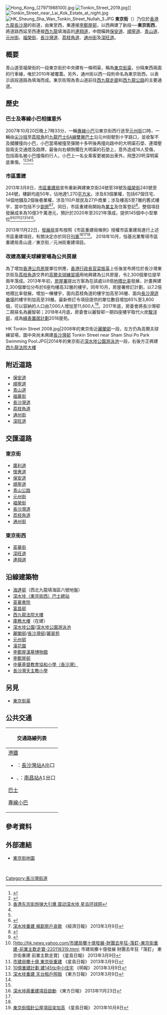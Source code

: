 {{Infobox Hong Kong Road
|   中文街道名稱    = 東京街
|   英文街道名稱    = Tonkin Street
|   圖片    =  Image:Tonkin Street West.jpg
|   圖片說明    = 東京街西鄰近[[深旺道|深旺道]]路段
|   隸屬幹線     =  
|   路段總長度    = 1.5
|   車速限制    =  50
|   行車線數量    =  6線雙程
|   所在地區    = [[九龍西|九龍西]][[長沙灣|長沙灣]]
|   起點    =  [[廣利道|廣利道]]
|   終點    =  [[連翔道|連翔道]]
|   道路命名日期    =  1934年2月9日
|   命名文件    =  
|   道路動工日期    =  
|   道路興建計劃    =  
|   道路舊名資料    =  
|   通車日期    =  
|   收費 =
}}
[[File:Hong_Kong_(27971988100).jpg|thumb]]
[[File:Tonkin_Street_2019.jpg|thumb]]]]
[[File:Tonkin_Street_near_Lai_Kok_Estate_at_night.jpg|thumb]]
[[File:HK_Sheung_Sha_Wan_Tonkin_Street_Nullah_3.JPG|thumb]]
'''東京街'''（{{lang-en|'''Tonkin Street'''}}）乃位於[[香港|香港]][[九龍|九龍]][[長沙灣|長沙灣]]的街道，由東至西，東連接[[李鄭屋邨|李鄭屋邨]]，以西興建了新段──'''東京街西'''，將道路西延至西連接[[西九龍|西九龍]]填海區的[[連翔道|連翔道]]，中間橫跨[[保安道|保安道]]、[[順寧道|順寧道]]、[[青山道|青山道]]、[[元州街|元州街]]、[[福榮街|福榮街]]、[[長沙灣道|長沙灣道]]、[[荔枝角道|荔枝角道]]、[[通州街|通州街]]及[[深旺道|深旺道]]。

== 概要 ==
青山道至福榮街的一段東京街於中央建有一條明渠，稱為[[東京街渠|東京街渠]]，分隔東西兩面的行車線，唯於2010年被覆蓋。另外，通州街以西一段則命名為東京街西，以表示該段道路為填海而成。東京街現為青山道前往[[西九龍走廊|西九龍走廊]]和[[西九龍公路|西九龍公路]]的主要通道。

== 歷史 ==
=== 巴士及專線小巴相撞意外 ===
2007年10月20日晚上7時33分，一輛[[香港小巴|專線小巴]]沿東京街西行途至[[元州街|元州街]]口時，一輛由[[尖沙咀|尖沙咀]]至[[荔枝角巴士總站|荔枝角]]的[[九龍巴士6A線|九龍巴士6A線]][[雙層巴士|雙層巴士]]沿元州街駛到十字路口，並收掣不及攔腰撞向小巴，小巴當場被撞至彈開十多呎後再撞向路中的大明渠石壆、連環壓毀兩支交通燈及路牌，最後向右傾側擱在大明渠的石壆上，意外造成16人受傷，包括兩名被小巴撞傷的行人，小巴上一名女乘客更被拋出車外，飛墮20呎深明渠底重傷。<ref>{{Cite web |url=http://the-sun.on.cc/cgi-bin/hotnews2.cgi?a=news&b=20071021&c=20071021022332_0000.html |title=九巴狂撼翻側 推行廿米16人傷 小巴女客飛插明渠－太陽報 |access-date=2010-01-22 |archive-date=2020-06-25 |archive-url=https://web.archive.org/web/20200625162814/http://the-sun.on.cc/cgi-bin/hotnews2.cgi?a=news&b=20071021&c=20071021022332_0000.html |dead-url=no }}</ref><ref name="#1">{{Cite web |url=http://the-sun.on.cc/channels/news/20060428/20060428024918_0000.html |title=20日第二宗 五枚均無火藥 東京街再發現戰前炸彈 28／04／2006 |access-date=2008-06-01 |archive-date=2014-02-23 |archive-url=https://web.archive.org/web/20140223113909/http://the-sun.on.cc/channels/news/20060428/20060428024918_0000.html |dead-url=no }}</ref><ref name="#2">[http://pic.singtaonet.com/singtaonet/center/t20060409_186262.html 香港东京街炮弹大引爆 震动深水埗 星岛环球网]{{dead link|date=2018年1月 |bot=InternetArchiveBot |fix-attempted=yes }}</ref><ref name="#1"/><ref name="#2"/>

=== 市區重建 ===
2013年3月8日，[[市區重建局|市區重建局]]宣布重新興建東京街24號至38號及[[福榮街|福榮街]]240號至244號，樓齡均逾50年，佔地達1,270[[平方米|平方米]]，涉及83個業權，包括67個住宅、14個地舖及2個後巷業權，涉及110戶居民及27戶商業；涉及樓高5至7層的舊式樓宇，當中包括不少[[劏房|劏房]]<ref>{{Cite web |url=http://hk.news.yahoo.com/%E5%B8%82%E5%BB%BA%E5%B1%80%E9%87%8D%E5%BB%BA%E6%B7%B1%E6%B0%B4%E5%9F%97%E8%88%8A%E6%A8%93%E6%B6%8983%E6%A5%AD%E6%AC%8A%E9%80%BE%E7%99%BE%E6%88%B6-102500706.html |title=市建局重建深水埗舊樓涉83業權逾百戶 |access-date=2021-12-29 |archive-date=2021-01-17 |archive-url=https://web.archive.org/web/20210117102804/https://hk.news.yahoo.com/%E5%B8%82%E5%BB%BA%E5%B1%80%E9%87%8D%E5%BB%BA%E6%B7%B1%E6%B0%B4%E5%9F%97%E8%88%8A%E6%A8%93%E6%B6%8983%E6%A5%AD%E6%AC%8A%E9%80%BE%E7%99%BE%E6%88%B6-102500706.html |dead-url=no }}</ref><ref>[http://hk.news.yahoo.com/深水埗重建-揭劏房戶哀歌-224717044.html 深水埗重建 揭劏房戶哀歌] {{Wayback|url=http://hk.news.yahoo.com/%E6%B7%B1%E6%B0%B4%E5%9F%97%E9%87%8D%E5%BB%BA-%E6%8F%AD%E5%8A%8F%E6%88%BF%E6%88%B6%E5%93%80%E6%AD%8C-224717044.html |date=20130311164800 }} 《經濟日報》 2013年3月9日</ref>。同日，市區重建局開始為[[業主|業主]]及住客登記<ref>{{Cite web |url=http://hk.news.yahoo.com/%E5%B8%82%E5%BB%BA%E5%B1%80%E5%AE%A3%E5%B8%83%E6%B7%B1%E6%B0%B4%E5%9F%97%E9%87%8D%E5%BB%BA%E9%A0%85%E7%9B%AE%E6%B6%89%E9%80%BE%E7%99%BE%E5%B1%85%E6%B0%91-022800610.html |title=市建局宣布深水埗重建項目涉逾百居民 |access-date=2021-12-29 |archive-date=2021-01-17 |archive-url=https://web.archive.org/web/20210117085654/https://hk.news.yahoo.com/%E5%B8%82%E5%BB%BA%E5%B1%80%E5%AE%A3%E5%B8%83%E6%B7%B1%E6%B0%B4%E5%9F%97%E9%87%8D%E5%BB%BA%E9%A0%85%E7%9B%AE%E6%B6%89%E9%80%BE%E7%99%BE%E5%B1%85%E6%B0%91-022800610.html |dead-url=no }}</ref>。整個項目發展成本為10億3千萬港元，預計於2020年至2021年落成，提供145個中小型單位<ref>{{Cite web |url=http://hk.news.yahoo.com/%E5%B8%82%E5%BB%BA%E5%B1%80%E6%B7%B1%E6%B0%B4%E5%9F%97%E9%87%8D%E5%BB%BA%E9%A0%85%E7%9B%AE%E6%B6%89110%E6%88%B6-084559732.html |title=市建局深水埗重建項目涉110戶 |access-date=2021-12-29 |archive-date=2021-01-17 |archive-url=https://web.archive.org/web/20210117092103/https://hk.news.yahoo.com/%E5%B8%82%E5%BB%BA%E5%B1%80%E6%B7%B1%E6%B0%B4%E5%9F%97%E9%87%8D%E5%BB%BA%E9%A0%85%E7%9B%AE%E6%B6%89110%E6%88%B6-084559732.html |dead-url=no }}</ref><ref>[http://hk.news.yahoo.com/市建局擲十億發展-財團去年狂-落釘-東京街重建-前業主歎走寶-220118319.html; 市建局擲十億發展 財團去年狂「落釘」 東京街重建 前業主歎走寶] 《星島日報》 2013年3月9日</ref><ref>[http://hk.news.yahoo.com/市建局擲十億-東京街重建-220113211.html 市建局擲十億 東京街重建] {{Wayback|url=http://hk.news.yahoo.com/%E5%B8%82%E5%BB%BA%E5%B1%80%E6%93%B2%E5%8D%81%E5%84%84-%E6%9D%B1%E4%BA%AC%E8%A1%97%E9%87%8D%E5%BB%BA-220113211.html |date=20210117100543 }} 《星島日報》 2013年3月9日</ref><ref>[http://hk.news.yahoo.com/10億重建計劃-建145伙中小住宅-210918683.html 10億重建計劃 建145伙中小住宅] 《明報》 2013年3月9日</ref><ref>[http://orientaldaily.on.cc/cnt/news/20130309/00176_020.html 深水埗重建 天台租戶照賠] {{Wayback|url=http://orientaldaily.on.cc/cnt/news/20130309/00176_020.html |date=20210122103028 }} 《東方日報》 2013年3月9日</ref><ref name="#1"/><ref name="#2"/>。

2013年11月22日，[[發展局|發展局]]宣布按照《市區重建局條例》授權市區重建局進行上述市區重建項目，有關決定亦於同日[[刊憲|刊憲]]<ref>[http://orientaldaily.on.cc/cnt/news/20131123/00176_048.html 深水埗兩重建項目啟動] {{Wayback|url=http://orientaldaily.on.cc/cnt/news/20131123/00176_048.html |date=20210122095401 }} 《東方日報》 2013年11月23日</ref><ref name="#1"/><ref name="#2"/>。
2018年10月，恒基兆業奪得市區重建局青山道／東京街／元洲街重建項目。

=== 改建高爾夫球練習場為公共房屋 ===
{{main|麗翠苑}}
為了增加[[香港公共房屋|香港公共房屋]]單位供應，[[香港行政長官|香港行政長官]][[梁振英|梁振英]]上任後宣布將位於長沙灣東京街及[[荔枝角道|荔枝角道]]交界的[[高爾夫球練習場|高爾夫球練習場]]用地興建為公共房屋，令2,300個單位提早兩年落成。2013年年初，[[房屋署|房屋署]]提出方案為在該處以6倍[[地積比率|地積比率]]發展，計畫興建2,300個單位分布於6座均樓高32層的樓宇。同年10月，房屋署修訂計劃，以7.2倍地積比率發展，增加一棟樓宇，面向荔枝角道的樓宇加高至36層、面向[[長沙灣遊樂場|長沙灣遊樂場]]的樓宇則加高至39層。最新修訂令項目提供的單位數目增加65%至3,800個，可以容納的人口由7,000人增加至11,600人<ref>[https://hk.news.yahoo.com/%E6%9D%B1%E4%BA%AC%E8%A1%97%E6%8F%92%E9%87%9D%E5%85%AC%E5%B1%8B%E9%A0%85%E7%9B%AE%E7%AA%81%E5%8A%A0%E9%AB%98-214607864.html 東京街插針公屋項目突加高] {{Wayback|url=https://hk.news.yahoo.com/%E6%9D%B1%E4%BA%AC%E8%A1%97%E6%8F%92%E9%87%9D%E5%85%AC%E5%B1%8B%E9%A0%85%E7%9B%AE%E7%AA%81%E5%8A%A0%E9%AB%98-214607864.html |date=20180423102129 }} 《星島日報》 2013年10月8日</ref>。2017年底，房委會將長沙灣邨二期易名為麗智邨；2018年4月底，房委會以麗智邨一期四座樓宇取代火炭[[駿洋邨|駿洋邨]]，成為[[綠表置居計劃|綠表置居計劃]]2018屋苑。

<gallery mode="packed" heights="150px" style="text-align:left">
HK Tonkin Street 2008.jpg|2008年的東京街近[[麗閣邨|麗閣邨]]一段，左方仍為高爾夫球練習場，圖中央尚未興建[[長沙灣邨|長沙灣邨]]
Tonkin Street near Sham Shui Po Park Swimming Pool.JPG|2014年的東京街近[[深水埗公園游泳池|深水埗公園游泳池]]一段，右後方正興建[[西九龍法院大樓|西九龍法院大樓]]
</gallery>

== 附近道路 ==
*[[保安道|保安道]]
*[[順寧道|順寧道]]
*[[青山道|青山道]]
*[[福華街|福華街]]
*[[長沙灣道|長沙灣道]]
*[[荔枝角道|荔枝角道]]
*[[通州街|通州街]] 
*[[深旺道|深旺道]]
==交匯道路==
===東京街===
*[[廣利道|廣利道]]
*[[懷惠道|懷惠道]]
*[[保安道|保安道]]
*[[順寧道|順寧道]]
*[[青山公路|青山公路]]
*[[元州街|元州街]]
*[[福榮街|福榮街]]
*[[長沙灣道|長沙灣道]]
*[[荔枝角道|荔枝角道]]
*[[通州街|通州街]]
===東京街西===
*[[英華街|英華街]]
*[[深旺道|深旺道]]
*[[連翔道|連翔道]]
== 沿線建築物 ==
* [[海達邨|海達邨]]（西北九龍填海區六號地盤）
* [[深水埗（東京街西）巴士總站|深水埗（東京街西）巴士總站]]
* [[英華書院|英華書院]]
* [[富昌邨|富昌邨]]
* [[西九龍法院大樓|西九龍法院大樓]]
* [[庫務大樓|庫務大樓]]（在建）
* [[深水埗公園|深水埗公園]]/[[深水埗公園游泳池|深水埗公園游泳池]]
* [[麗閣邨|麗閣邨]]/[[長沙灣邨|長沙灣邨]]/[[麗翠苑|麗翠苑]]
* [[元州邨|元州邨]]
* [[漢花園|漢花園]]
* [[李鄭屋漢墓博物館|李鄭屋漢墓博物館]]
* [[李鄭屋邨|李鄭屋邨]]
* [[中華基督教會協和小學（長沙灣）|中華基督教會協和小學（長沙灣）]]
* [[長沙灣天主教小學|長沙灣天主教小學]]

== 另見 ==
*[[東京街渠|東京街渠]]

== 公共交通 ==
{| class="mw-collapsible mw-collapsed wikitable" style="background:white; margin: 0 auto; width: auto;"  
! 交通路線列表
|-
|
;[[港鐵|港鐵]]
*{{港鐵路線標誌|TWL}}：[[長沙灣站|長沙灣站]]A出口 
*{{港鐵路線標誌|TCL}}、{{港鐵路線標誌|TML}}：[[南昌站_(香港)|南昌站]]A1出口
;[[香港巴士|巴士]]
{{九龍新界巴士簡單列表|2|2A|6F|6P|13P|79X|202|214P|296C|701|701S|702|702A|702S}}
{{過海隧道巴士簡單列表|112|117|118|118P|905A|970|N118|N122}}
{{大嶼山巴士簡單列表|A21}}
;[[香港小巴|專線小巴]]
{{九龍專線小巴簡單列表|42|45B|45M|75|75B}}
|}

== 參考資料 ==
{{reflist|2}}

== 外部連結 ==
{{Commonscat|Tonkin Street|東京街}}
* [http://www.centamap.com/scripts/centamap2.asp?lg=B5&cx=834101&cy=821530&zm=5&mx=834101&my=821530&ms=2&sx=&sy=&ss=0&sl=&vm=&lb=&ly= 東京街地圖] {{Wayback|url=http://www.centamap.com/scripts/centamap2.asp?lg=B5&cx=834101&cy=821530&zm=5&mx=834101&my=821530&ms=2&sx=&sy=&ss=0&sl=&vm=&lb=&ly= |date=20070929111659 }}

<br>
[[Category:長沙灣街道|Category:長沙灣街道]]